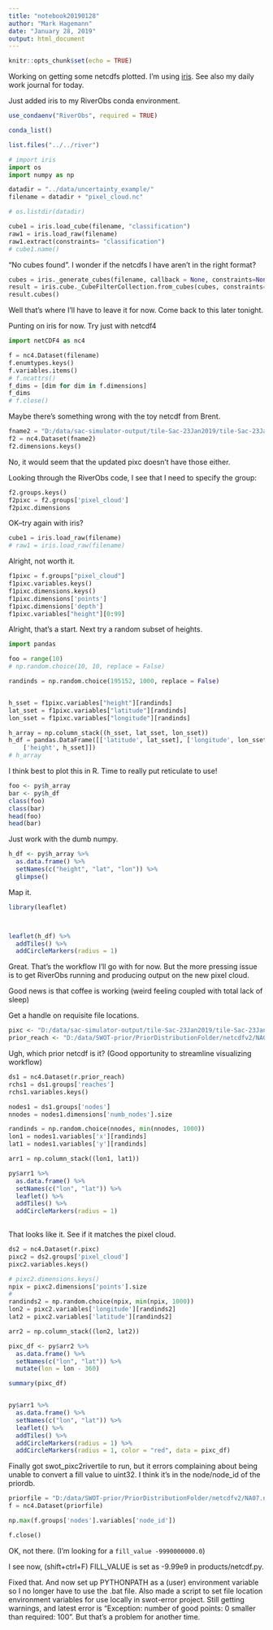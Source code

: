 ```yaml
---
title: "notebook20190128"
author: "Mark Hagemann"
date: "January 28, 2019"
output: html_document
---
```


```r
knitr::opts_chunk$set(echo = TRUE)
```

Working on getting some netcdfs plotted. I'm using [iris](https://scitools.org.uk/iris/docs/latest/). See also my daily work journal for today. 

Just added iris to my RiverObs conda environment.

```r
use_condaenv("RiverObs", required = TRUE)

conda_list()

list.files("../../river")
```


```python
# import iris
import os
import numpy as np

datadir = "../data/uncertainty_example/"
filename = datadir + "pixel_cloud.nc"

# os.listdir(datadir)
```

```python
cube1 = iris.load_cube(filename, "classification")
raw1 = iris.load_raw(filename)
raw1.extract(constraints= "classification")
# cube1.name()

```

"No cubes found". I wonder if the netcdfs I have aren't in the right format?


```python
cubes = iris._generate_cubes(filename, callback = None, constraints=None)
result = iris.cube._CubeFilterCollection.from_cubes(cubes, constraints=None)
result.cubes()
```

Well that's where I'll have to leave it for now. Come back to this later tonight. 


Punting on iris for now. Try just with netcdf4

```python
import netCDF4 as nc4

f = nc4.Dataset(filename)
f.enumtypes.keys()
f.variables.items()
# f.ncattrs()
f_dims = [dim for dim in f.dimensions]
f_dims
# f.close()
```

Maybe there's something wrong with the toy netcdf from Brent.

```python
fname2 = "D:/data/sac-simulator-output/tile-Sac-23Jan2019/tile-Sac-23Jan2019/pixel_cloud.nc"
f2 = nc4.Dataset(fname2)
f2.dimensions.keys()
```

No, it would seem that the updated pixc doesn't have those either. 

Looking through the RiverObs code, I see that I need to specify the group:

```python
f2.groups.keys()
f2pixc = f2.groups['pixel_cloud']
f2pixc.dimensions
```

OK--try again with iris?

```python
cube1 = iris.load_raw(filename)
# raw1 = iris.load_raw(filename)
```

Alright, not worth it. 

```python
f1pixc = f.groups["pixel_cloud"]
f1pixc.variables.keys()
f1pixc.dimensions.keys()
f1pixc.dimensions['points']
f1pixc.dimensions['depth']
f1pixc.variables["height"][0:99]

```

Alright, that's a start. Next try a random subset of heights. 

```python
import pandas

foo = range(10)
# np.random.choice(10, 10, replace = False)

randinds = np.random.choice(195152, 1000, replace = False)


h_sset = f1pixc.variables["height"][randinds]
lat_sset = f1pixc.variables["latitude"][randinds]
lon_sset = f1pixc.variables["longitude"][randinds]

h_array = np.column_stack((h_sset, lat_sset, lon_sset))
h_df = pandas.DataFrame([['latitude', lat_sset], ['longitude', lon_sset], 
    ['height', h_sset]])  
# h_array
```

I think best to plot this in R. Time to really put reticulate to use!

```r
foo <- py$h_array
bar <- py$h_df
class(foo)
class(bar)
head(foo)
head(bar)
```


Just work with the dumb numpy.

```r
h_df <- py$h_array %>% 
  as.data.frame() %>% 
  setNames(c("height", "lat", "lon")) %>% 
  glimpse()

```

Map it.

```r
library(leaflet)



leaflet(h_df) %>% 
  addTiles() %>% 
  addCircleMarkers(radius = 1)
```


Great. That's the workflow I'll go with for now. But the more pressing issue is to get RiverObs running and producing output on the new pixel cloud. 

Good news is that coffee is working (weird feeling coupled with total lack of sleep)

Get a handle on requisite file locations. 

```r
pixc <- "D:/data/sac-simulator-output/tile-Sac-23Jan2019/tile-Sac-23Jan2019/pixel_cloud.nc"
prior_reach <- "D:/data/SWOT-prior/PriorDistributionFolder/netcdfv2/NA07.nc"
```

Ugh, which prior netcdf is it? (Good opportunity to streamline visualizing workflow)

```python
ds1 = nc4.Dataset(r.prior_reach)
rchs1 = ds1.groups['reaches']
rchs1.variables.keys()

nodes1 = ds1.groups['nodes']
nnodes = nodes1.dimensions['numb_nodes'].size

randinds = np.random.choice(nnodes, min(nnodes, 1000))
lon1 = nodes1.variables['x'][randinds]
lat1 = nodes1.variables['y'][randinds]

arr1 = np.column_stack((lon1, lat1))
```


```r
py$arr1 %>% 
  as.data.frame() %>% 
  setNames(c("lon", "lat")) %>% 
  leaflet() %>% 
  addTiles() %>% 
  addCircleMarkers(radius = 1)
  
```

That looks like it. See if it matches the pixel cloud.


```python
ds2 = nc4.Dataset(r.pixc)
pixc2 = ds2.groups['pixel_cloud']
pixc2.variables.keys()

# pixc2.dimensions.keys()
npix = pixc2.dimensions['points'].size
# 
randinds2 = np.random.choice(npix, min(npix, 1000))
lon2 = pixc2.variables['longitude'][randinds2]
lat2 = pixc2.variables['latitude'][randinds2]

arr2 = np.column_stack((lon2, lat2))
```


```r
pixc_df <- py$arr2 %>% 
  as.data.frame() %>% 
  setNames(c("lon", "lat")) %>% 
  mutate(lon = lon - 360)

summary(pixc_df)


py$arr1 %>%
  as.data.frame() %>%
  setNames(c("lon", "lat")) %>%
  leaflet() %>%
  addTiles() %>%
  addCircleMarkers(radius = 1) %>%
  addCircleMarkers(radius = 1, color = "red", data = pixc_df)
```

Finally got swot_pixc2rivertile to run, but it errors complaining about being unable to convert a fill value to uint32. I think it's in the node/node_id of the priordb. 

```python
priorfile = "D:/data/SWOT-prior/PriorDistributionFolder/netcdfv2/NA07.nc"
f = nc4.Dataset(priorfile)

np.max(f.groups['nodes'].variables['node_id'])

f.close()
```

OK, not there. (I'm looking for a `fill_value -9990000000.0`)

I see now, (shift+ctrl+F) FILL_VALUE is set as -9.99e9 in products/netcdf.py.

Fixed that. And now set up PYTHONPATH as a (user) environment variable so I no longer have to use the .bat file. Also made a script to set file location environment variables for use locally in swot-error project. Still getting warnings, and latest error is "Exception: number of good points: 0 smaller than required: 100". But that's a problem for another time. 
